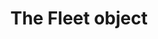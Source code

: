 ---
title: The Fleet object
openapi-schema: fleet
description: A Fleet represents a group of vehicles and drivers managed under a single operational unit. Fleets are commonly used by logistics providers, delivery networks, or enterprise customers to organize charging activity, billing, and reporting by group.
---